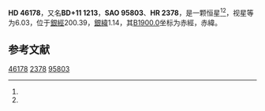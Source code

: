 {{Starbox begin
| name = HD 46178
}}
{{Starbox observe
| epoch = [[J2000.0|J2000.0]]
| constell = {{星座名待查}}<ref name=SIMBAD>{{cite web
 | url=http://simbad.u-strasbg.fr/simbad/sim-id?Ident=HR+2378
 | title =Pulsating variable Star
 | publisher=Centre de Données astronomiques de Strasbourg
 | work=SIMBAD
 | accessdate=2012-07-13}}</ref><ref name=DATA>{{cite web
 | url=http://vizier.u-strasbg.fr/viz-bin/VizieR-5?-out.add=.&-source=5050&-corr=PK=HR&-out.max=9999&HR=2378
 | title=VizieR Detailed Page
 | accessdate=2012-07-13
 | archive-date=2016-03-05
 | archive-url=https://web.archive.org/web/20160305204617/http://vizier.u-strasbg.fr/viz-bin/VizieR-5?-out.add=.&-source=5050&-corr=PK=HR&-out.max=9999&HR=2378
 | dead-url=no
 }}</ref>
| 星官 = 
| ra = {{RA|6|32|23.3}}<ref name=SIMBAD /><ref name=DATA />
| dec = {{DEC|+11|40|25}}<ref name=SIMBAD /><ref name=DATA />
| appmag_v = 6.03<ref name=SIMBAD /><ref name=DATA />
}}
{{Starbox character
| class = K0III<ref name=SIMBAD /><ref name=DATA />
| b-v = 1.07<ref name=SIMBAD /><ref name=DATA />
| u-b = <ref name=SIMBAD /><ref name=DATA />
| r-i = <ref name=SIMBAD /><ref name=DATA />
| variable = 
}}
{{Starbox astrometry
| radial_v = 
| prop_mo_ra = -21
| parallax = 
| p_error = 
}}
{{Starbox catalog
| names =BD+11 1213，[[SAO星表|SAO]] 95803，[[HD星表|HD]] 46178，[[HR星表|HR]] 2378}}
{{Starbox reference |Simbad=HR+2378}}
{{Starbox end}}

'''HD 46178'''，又名'''BD+11 1213'''，'''SAO 95803'''、'''HR 2378'''，是一颗恒星<ref name=SIMBAD /><ref name=DATA />，视星等为6.03，位于[[銀道座標系|銀經]]200.39，[[銀道座標系|銀緯]]1.14，其[[B1900.0|B1900.0]]坐标为赤經{{RA|6|26|48.4}}，赤緯{{DEC|+11|1.14|46}}。

== 参考文献 ==
{{reflist}}

{{star-stub}}

[[Category:HD和HDE天體|46178]]
[[Category:HR天體|2378]]
[[Category:SAO天體|95803]]